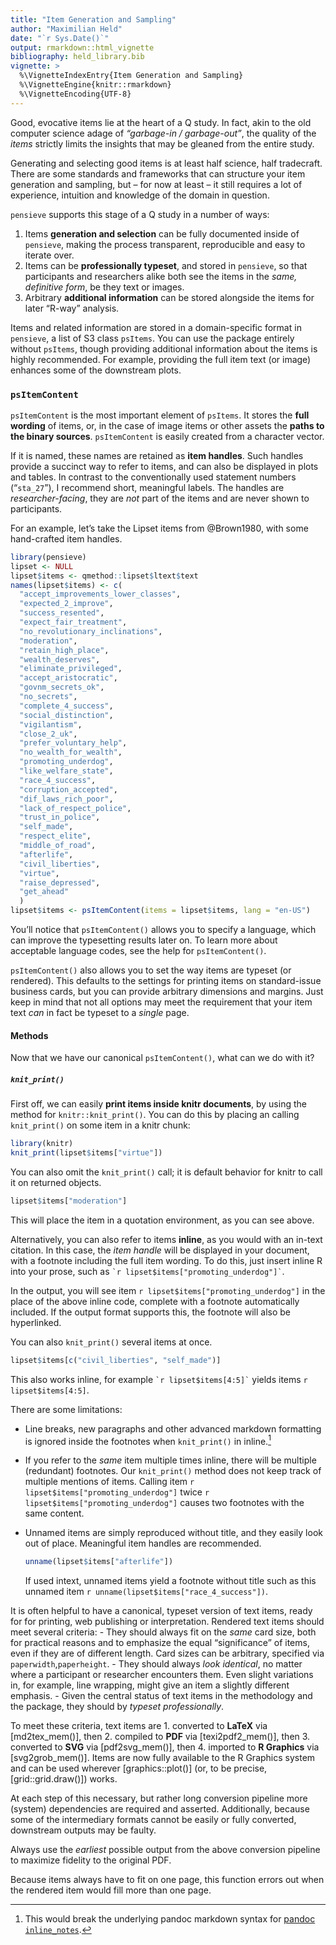```yaml
---
title: "Item Generation and Sampling"
author: "Maximilian Held"
date: "`r Sys.Date()`"
output: rmarkdown::html_vignette
bibliography: held_library.bib
vignette: >
  %\VignetteIndexEntry{Item Generation and Sampling}
  %\VignetteEngine{knitr::rmarkdown}
  %\VignetteEncoding{UTF-8}
---
```


Good, evocative items lie at the heart of a Q study.
In fact, akin to the old computer science adage of  *"garbage-in / garbage-out"*, the quality of the *items* strictly limits the insights that may be gleaned from the entire study.

Generating and selecting good items is at least half science, half tradecraft.
There are some standards and frameworks that can structure your item generation and sampling, but -- for now at least -- it still requires a lot of experience, intuition and knowledge of the domain in question.

`pensieve` supports this stage of a Q study in a number of ways:

1. Items **generation and selection** can be fully documented inside of `pensieve`, making the process transparent, reproducible and easy to iterate over.
2. Items can be **professionally typeset**, and stored in `pensieve`, so that participants and researchers alike both see the items in the *same, definitive form*, be they text or images.
3. Arbitrary **additional information** can be stored alongside the items for later "R-way" analysis.

Items and related information are stored in a domain-specific format in `pensieve`, a list of S3 class `psItems`.
You can use the package entirely without `psItems`, though providing additional information about the items is highly recommended.
For example, providing the full item text (or image) enhances some of the downstream plots.


### `psItemContent`

`psItemContent` is the most important element of `psItems`.
It stores the **full wording** of items, or, in the case of image items or other assets the **paths to the binary sources**.
`psItemContent` is easily created from a character vector.

If it is named, these names are retained as **item handles**.
Such handles provide a succinct way to refer to items, and can also be displayed in plots and tables.
In contrast to the conventionally used statement numbers ("`sta_27`"), I recommend short, meaningful labels.
The handles are *researcher-facing*, they are *not* part of the items and are never shown to participants.

For an example, let's take the Lipset items from @Brown1980, with some hand-crafted item handles.

<!-- TODO read in lipset items here -->

```r
library(pensieve)
lipset <- NULL
lipset$items <- qmethod::lipset$ltext$text
names(lipset$items) <- c(
  "accept_improvements_lower_classes",
  "expected_2_improve",
  "success_resented",
  "expect_fair_treatment",
  "no_revolutionary_inclinations",
  "moderation",
  "retain_high_place",
  "wealth_deserves",
  "eliminate_privileged",
  "accept_aristocratic",
  "govnm_secrets_ok",
  "no_secrets",
  "complete_4_success",
  "social_distinction",
  "vigilantism",
  "close_2_uk",
  "prefer_voluntary_help",
  "no_wealth_for_wealth",
  "promoting_underdog",
  "like_welfare_state",
  "race_4_success",
  "corruption_accepted",
  "dif_laws_rich_poor",
  "lack_of_respect_police",
  "trust_in_police",
  "self_made",
  "respect_elite",
  "middle_of_road",
  "afterlife",
  "civil_liberties",
  "virtue",
  "raise_depressed",
  "get_ahead"
  )
lipset$items <- psItemContent(items = lipset$items, lang = "en-US")
```

You'll notice that `psItemContent()` allows you to specify a language, which can improve the typesetting results later on.
To learn more about acceptable language codes, see the help for `psItemContent()`.

`psItemContent()` also allows you to set the way items are typeset (or rendered).
This defaults to the settings for printing items on standard-issue business cards, but you can provide arbitrary dimensions and margins.
Just keep in mind that not all options may meet the requirement that your item text *can* in fact be typeset to a *single* page.


#### Methods

Now that we have our canonical `psItemContent()`, what can we do with it?

##### `knit_print()`

First off, we can easily **print items inside knitr documents**, by using the method for `knitr::knit_print()`.
You can do this by placing an calling `knit_print()` on some item in a knitr chunk:

```r
library(knitr)
knit_print(lipset$items["virtue"])
```

You can also omit the `knit_print()` call; it is default behavior for knitr to call it on returned objects.

```r
lipset$items["moderation"]
```

This will place the item in a quotation environment, as you can see above.

Alternatively, you can also refer to items **inline**, as you would with an in-text citation.
In this case, the *item handle* will be displayed in your document, with a footnote including the full item wording.
To do this, just insert inline R into your prose, such as `` `r
lipset$items["promoting_underdog"]` ``.

In the output, you will see item `r lipset$items["promoting_underdog"]` in the place of the above inline code, complete with a footnote automatically included.
If the output format supports this, the footnote will also be hyperlinked.

You can also `knit_print()` several items at once.

```r
lipset$items[c("civil_liberties", "self_made")]
```

This also works inline, for example `` `r
lipset$items[4:5]` `` yields items `r lipset$items[4:5]`.

There are some limitations:

- Line breaks, new paragraphs and other advanced markdown formatting is ignored inside the footnotes when `knit_print()` in inline.^[This would break the underlying pandoc markdown syntax for [pandoc `inline_notes`](https://pandoc.org/MANUAL.html#footnotes).]
- If you refer to the *same* item multiple times inline, there will be multiple (redundant) footnotes.
  Our `knit_print()` method does not keep track of multiple mentions of items.
  Calling item `r lipset$items["promoting_underdog"]` twice `r lipset$items["promoting_underdog"]` causes two footnotes with the same content.
- Unnamed items are simply reproduced without title, and they easily look out of place.
  Meaningful item handles are recommended.
  
  ```r
  unname(lipset$items["afterlife"])
  ```
  
  If used intext, unnamed items yield a footnote without title such as this unnamed item `r unname(lipset$items["race_4_success"])`.

 It is often helpful to have a canonical, typeset version of text items, ready for for printing, web publishing or interpretation.
 Rendered text items should meet several criteria:
 - They should always fit on the *same* card size, both for practical reasons and to emphasize the equal "significance" of items, even if they are of different length.
     Card sizes can be arbitrary, specified via `paperwidth`,`paperheight`.
 - They should always *look identical*, no matter where a participant or researcher encounters them.
     Even slight variations in, for example, line wrapping, might give an item a slightly different emphasis.
 - Given the central status of text items in the methodology and the package, they should by *typeset professionally*.

To meet these criteria, text items are
1. converted to **LaTeX** via [md2tex_mem()], then
2. compiled to **PDF** via [texi2pdf2_mem()], then
3. converted to **SVG** via [pdf2svg_mem()], then
4. imported to **R Graphics** via [svg2grob_mem()].
   Items are now fully available to the R Graphics system and can be used wherever [graphics::plot()] (or, to be precise, [grid::grid.draw()]) works.

At each step of this necessary, but rather long conversion pipeline more (system) dependencies are required and asserted.
Additionally, because some of the intermediary formats cannot be easily or fully converted, downstream outputs may be faulty.

Always use the *earliest* possible output from the above conversion pipeline to maximize fidelity to the original PDF.
<!-- TODO mention that user-facing functions such as plot and knit_print automatically do this as far as possible. -->
<!-- TODO explain how you can write stuff to disc -->
<!-- # TODO explain caching -->
<!-- explain plotting -->
<!-- explain subsetting -->

Because items always have to fit on one page, this function errors out when the rendered item would fill more than one page.
